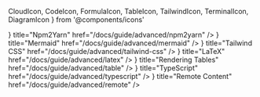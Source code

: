   CloudIcon,
  CodeIcon,
  FormulaIcon,
  TableIcon,
  TailwindIcon,
  TerminalIcon,
  DiagramIcon
} from '@components/icons'

<Cards>
  <Card
    icon={<TerminalIcon/>}
    title="Npm2Yarn"
    href="/docs/guide/advanced/npm2yarn"
  />
  <Card
    icon={<DiagramIcon />}
    title="Mermaid"
    href="/docs/guide/advanced/mermaid"
  />
  <Card
    icon={<TailwindIcon className="h-6 w-6" />}
    title="Tailwind CSS"
    href="/docs/guide/advanced/tailwind-css"
  />
  <Card
    icon={<FormulaIcon />}
    title="LaTeX"
    href="/docs/guide/advanced/latex"
  />
  <Card
    icon={<TableIcon />}
    title="Rendering Tables"
    href="/docs/guide/advanced/table"
  />
  <Card
    icon={<CodeIcon />}
    title="TypeScript"
    href="/docs/guide/advanced/typescript"
  />
  <Card
    icon={<CloudIcon />}
    title="Remote Content"
    href="/docs/guide/advanced/remote"
  />
</Cards>
